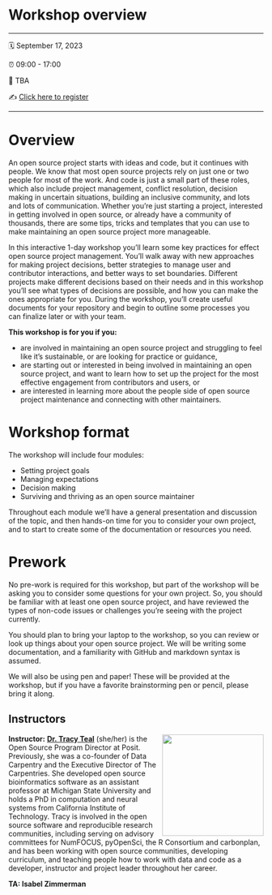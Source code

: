 # Workshop overview {.unnumbered}

------------------------------------------------------------------------

🗓️ September 17, 2023

⏰ 09:00 - 17:00

🏨 TBA

✍️ [Click here to register](https://pos.it/conf)

------------------------------------------------------------------------

# Overview {.unnumbered}

An open source project starts with ideas and code, but it continues with people. We know that most open source projects rely on just one or two people for most of the work. And code is just a small part of these roles, which also include project management, conflict resolution, decision making in uncertain situations, building an inclusive community, and lots and lots of communication. Whether you're just starting a project, interested in getting involved in open source, or already have a community of thousands, there are some tips, tricks and templates that you can use to make maintaining an open source project more manageable.

In this interactive 1-day workshop you'll learn some key practices for effect open source project management. You'll walk away with new approaches for making project decisions, better strategies to manage user and contributor interactions, and better ways to set boundaries. Different projects make different decisions based on their needs and in this workshop you'll see what types of decisions are possible, and how you can make the ones appropriate for you. During the workshop, you'll create useful documents for your repository and begin to outline some processes you can finalize later or with your team.

**This workshop is for you if you:**

-   are involved in maintaining an open source project and struggling to feel like it's sustainable, or are looking for practice or guidance,
-   are starting out or interested in being involved in maintaining an open source project, and want to learn how to set up the project for the most effective engagement from contributors and users, or
-   are interested in learning more about the people side of open source project maintenance and connecting with other maintainers.

# Workshop format {.unnumbered}

The workshop will include four modules:

-   Setting project goals
-   Managing expectations
-   Decision making
-   Surviving and thriving as an open source maintainer

Throughout each module we'll have a general presentation and discussion of the topic, and then hands-on time for you to consider your own project, and to start to create some of the documentation or resources you need.

# Prework {.unnumbered}

No pre-work is required for this workshop, but part of the workshop will be asking you to consider some questions for your own project. So, you should be familiar with at least one open source project, and have reviewed the types of non-code issues or challenges you're seeing with the project currently.

You should plan to bring your laptop to the workshop, so you can review or look up things about your open source project. We will be writing some documentation, and a familiarity with GitHub and markdown syntax is assumed.

We will also be using pen and paper! These will be provided at the workshop, but if you have a favorite brainstorming pen or pencil, please bring it along.

## Instructors {.unnumbered}

![](images/teal.jpg){style="float:right;padding: 0 0 0 10px;" fig-alt="Headshot of Dr. Tracy Teal" width="200"}

**Instructor:** [**Dr. Tracy Teal**](http://mine-cr.com/) (she/her) is the Open Source Program Director at Posit. Previously, she was a co-founder of Data Carpentry and the Executive Director of The Carpentries. She developed open source bioinformatics software as an assistant professor at Michigan State University and holds a PhD in computation and neural systems from California Institute of Technology. Tracy is involved in the open source software and reproducible research communities, including serving on advisory committees for NumFOCUS, pyOpenSci, the R Consortium and carbonplan, and has been working with open source communities, developing curriculum, and teaching people how to work with data and code as a developer, instructor and project leader throughout her career.

**TA: Isabel Zimmerman**
